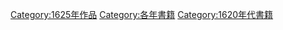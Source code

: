 {{Commonscat|1625 books}}

[[Category:1625年作品|Category:1625年作品]]
[[Category:各年書籍|Category:各年書籍]]
[[Category:1620年代書籍|Category:1620年代書籍]]